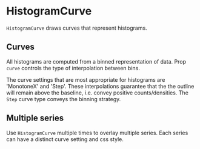 
# HistogramCurve

<Meta of={HistogramCurveStories} />

`HistogramCurve` draws curves that represent histograms.

<ArgTypes of={HistogramCurveStories} />

## Curves

All histograms are computed from a binned representation of data. Prop `curve` controls the type of interpolation between bins.

The curve settings that are most appropriate for histograms are 'MonotoneX' and 'Step'.
These interpolations guarantee that the the outline will remain above the baseline, i.e. convey positive counts/densities.
The `Step` curve type conveys the binning strategy.

<Canvas of={HistogramCurveStories.LinearCurve} />
<Canvas of={HistogramCurveStories.StepCurve} />

## Multiple series

Use `HistogramCurve` multiple times to overlay multiple series.
Each series can have a distinct curve setting and css style.

<Canvas of={HistogramCurveStories.MultipleSeries} />

